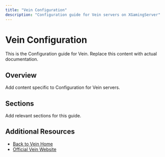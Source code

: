 ```yaml
---
title: "Vein Configuration"
description: "Configuration guide for Vein servers on XGamingServer"
---
```


# Vein Configuration

This is the Configuration guide for Vein. Replace this content with actual documentation.

## Overview

Add content specific to Configuration for Vein servers.

## Sections

Add relevant sections for this guide.

## Additional Resources

- [Back to Vein Home](./index)
- [Official Vein Website](https://example.com)
